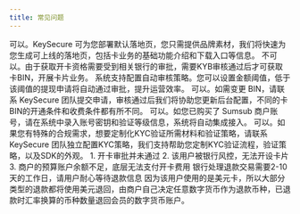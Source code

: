 ```yaml
---
title: 常见问题
---
```

<Accordion title="没有现成的卡片业务网站可以开通业务吗？">
可以。KeySecure 可为您部署默认落地页，您只需提供品牌素材，我们将快速为您生成可上线的落地页，包括卡业务的基础功能介绍和下载入口等信息。
</Accordion>

<Accordion title="无法提供合格的KYB信息可以开通业务吗？">
不可以。由于获取开卡资格需要受到相关银行的审批，需要KYB审核通过后才可获取卡BIN，开展卡片业务。
</Accordion>

<Accordion title="会员的提现申请是否都需要人工审批？">
系统支持配置自动审核策略。您可以设置金额阈值，低于该阈值的提现申请将自动通过审批，提升运营效率。
</Accordion>

<Accordion title="卡 BIN 范围是否可以申请变更？">
可以。如需变更 BIN，请联系 KeySecure 团队提交申请，审核通过后我们将协助您更新后台配置，不同的卡BIN的开通条件和收费条件都有所不同。
</Accordion>

<Accordion title="我可以使用自己的 Sumsub 账户接入系统吗？">
可以。如您已购买了 Sumsub 商户账号，请在系统中录入账号密钥和验证等级信息，系统将自动集成接入。
</Accordion>

<Accordion title="我购买了KYC统一账户，可以独立定制sumsub的KYC验证流程吗？">
可以。如果您有特殊的合规需求，想要定制化KYC验证所需材料和验证策略，请联系KeySecure 团队独立配置KYC策略，我们支持帮助您定制KYC验证流程，验证策略，以及SDK的外观。
</Accordion>

<Accordion title="用户支付费用后，为什么开卡会失败？">
1. 开卡审批并未通过
2. 该用户被银行风控，无法开设卡片
3. 商户的预算账户余额不足，底层无法支付开卡费用
</Accordion>

<Accordion title="为什么用户退款没有及时收到退款信息？">
银行处理退款交易需要2-10天的工作日，请用户耐心等待退款信息
</Accordion>

<Accordion title="为什么用户退款金额是USD，但收到的是其他token？">
因为该用户使用的是美元卡，所以大部分类型的退款都将使用美元退回，由商户自己决定任意数字货币作为退款币种，已退款时汇率换算的币种数量退回会员的数字货币账户。
</Accordion>
